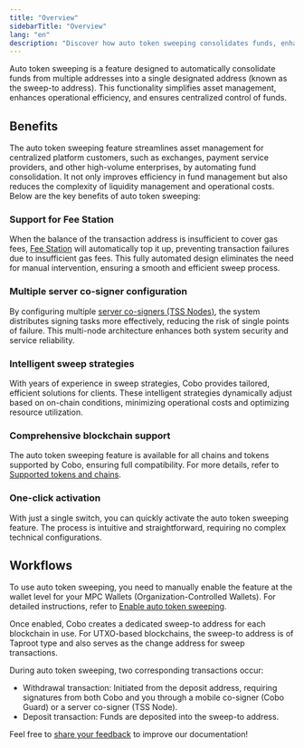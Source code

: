 ```yaml
---
title: "Overview"
sidebarTitle: "Overview"
lang: "en"
description: "Discover how auto token sweeping consolidates funds, enhances efficiency, and simplifies operations for organizations managing multiple blockchain addresses."
---
```


Auto token sweeping is a feature designed to automatically consolidate funds from multiple addresses into a single designated address (known as the sweep-to address). This functionality simplifies asset management, enhances operational efficiency, and ensures centralized control of funds.

## Benefits

The auto token sweeping feature streamlines asset management for centralized platform customers, such as exchanges, payment service providers, and other high-volume enterprises, by automating fund consolidation. It not only improves efficiency in fund management but also reduces the complexity of liquidity management and operational costs. Below are the key benefits of auto token sweeping:

### Support for Fee Station

When the balance of the transaction address is insufficient to cover gas fees, [Fee Station](/en/portal/fee-station/overview) will automatically top it up, preventing transaction failures due to insufficient gas fees. This fully automated design eliminates the need for manual intervention, ensuring a smooth and efficient sweep process.

### Multiple server co-signer configuration

By configuring multiple [server co-signers (TSS Nodes)](https://www.cobo.com/developers/v2/guides/mpc-wallets/server-co-signer/tss-node-overview), the system distributes signing tasks more effectively, reducing the risk of single points of failure. This multi-node architecture enhances both system security and service reliability.

### Intelligent sweep strategies

With years of experience in sweep strategies, Cobo provides tailored, efficient solutions for clients. These intelligent strategies dynamically adjust based on on-chain conditions, minimizing operational costs and optimizing resource utilization.

### Comprehensive blockchain support

The auto token sweeping feature is available for all chains and tokens supported by Cobo, ensuring full compatibility. For more details, refer to [Supported tokens and chains](/en/portal/supported-tokens-and-chains).

### One-click activation

With just a single switch, you can quickly activate the auto token sweeping feature. The process is intuitive and straightforward, requiring no complex technical configurations.

## Workflows

To use auto token sweeping, you need to manually enable the feature at the wallet level for your MPC Wallets (Organization-Controlled Wallets). For detailed instructions, refer to [Enable auto token sweeping](/en/portal/mpc-wallets/ocw/enable-auto-sweep).

Once enabled, Cobo creates a dedicated sweep-to address for each blockchain in use. For UTXO-based blockchains, the sweep-to address is of Taproot type and also serves as the change address for sweep transactions.

During auto token sweeping, two corresponding transactions occur:
- Withdrawal transaction: Initiated from the deposit address, requiring signatures from both Cobo and you through a mobile co-signer (Cobo Guard) or a server co-signer (TSS Node).
- Deposit transaction: Funds are deposited into the sweep-to address.

<Tip>Feel free to [share your feedback](https://forms.zohopublic.com/cobo/form/DocumentFeedbackForm/formperma/QvLOhxJv1_JMsJ-1dleZ8Itb_7rzN-LtgvsDdxosoVI?referrername=manuals) to improve our documentation!</Tip>
